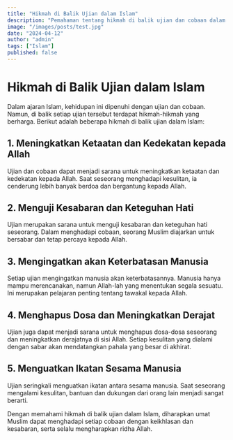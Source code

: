 ```yaml
---
title: "Hikmah di Balik Ujian dalam Islam"
description: "Pemahaman tentang hikmah di balik ujian dan cobaan dalam ajaran Islam."
image: "/images/posts/test.jpg"
date: "2024-04-12"
author: "admin"
tags: ["Islam"]
published: false
---
```


# Hikmah di Balik Ujian dalam Islam

Dalam ajaran Islam, kehidupan ini dipenuhi dengan ujian dan cobaan. Namun, di balik setiap ujian tersebut terdapat hikmah-hikmah yang berharga. Berikut adalah beberapa hikmah di balik ujian dalam Islam:

## 1. Meningkatkan Ketaatan dan Kedekatan kepada Allah

Ujian dan cobaan dapat menjadi sarana untuk meningkatkan ketaatan dan kedekatan kepada Allah. Saat seseorang menghadapi kesulitan, ia cenderung lebih banyak berdoa dan bergantung kepada Allah.

## 2. Menguji Kesabaran dan Keteguhan Hati

Ujian merupakan sarana untuk menguji kesabaran dan keteguhan hati seseorang. Dalam menghadapi cobaan, seorang Muslim diajarkan untuk bersabar dan tetap percaya kepada Allah.

## 3. Mengingatkan akan Keterbatasan Manusia

Setiap ujian mengingatkan manusia akan keterbatasannya. Manusia hanya mampu merencanakan, namun Allah-lah yang menentukan segala sesuatu. Ini merupakan pelajaran penting tentang tawakal kepada Allah.

## 4. Menghapus Dosa dan Meningkatkan Derajat

Ujian juga dapat menjadi sarana untuk menghapus dosa-dosa seseorang dan meningkatkan derajatnya di sisi Allah. Setiap kesulitan yang dialami dengan sabar akan mendatangkan pahala yang besar di akhirat.

## 5. Menguatkan Ikatan Sesama Manusia

Ujian seringkali menguatkan ikatan antara sesama manusia. Saat seseorang mengalami kesulitan, bantuan dan dukungan dari orang lain menjadi sangat berarti.

Dengan memahami hikmah di balik ujian dalam Islam, diharapkan umat Muslim dapat menghadapi setiap cobaan dengan keikhlasan dan kesabaran, serta selalu mengharapkan ridha Allah.
